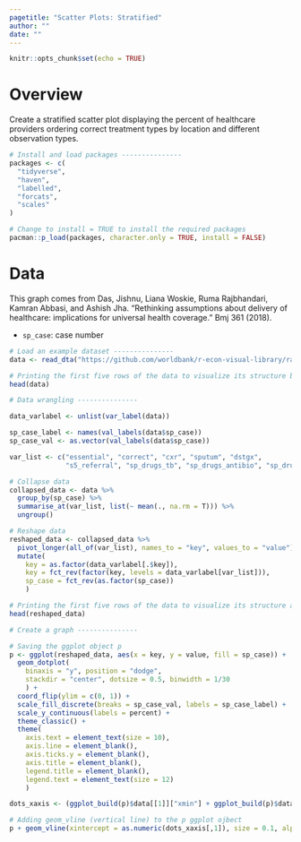 ```yaml
---
pagetitle: "Scatter Plots: Stratified"
author: ""
date: ""
---
```


```r
knitr::opts_chunk$set(echo = TRUE)
```

# Overview

Create a stratified scatter plot displaying the percent of healthcare providers ordering correct treatment types by location and different observation types.

```r
# Install and load packages ---------------
packages <- c(
  "tidyverse",
  "haven",
  "labelled",
  "forcats",
  "scales"
)

# Change to install = TRUE to install the required packages
pacman::p_load(packages, character.only = TRUE, install = FALSE)
```

# Data

This graph comes from Das, Jishnu, Liana Woskie, Ruma Rajbhandari, Kamran Abbasi, and Ashish Jha. “Rethinking assumptions about delivery of healthcare: implications for universal health coverage.” Bmj 361 (2018).

- `sp_case`: case number

```r
# Load an example dataset ---------------
data <- read_dta("https://github.com/worldbank/r-econ-visual-library/raw/master/Library/Data/ScatterPlotsStratified.dta")

# Printing the first five rows of the data to visualize its structure before data wrangling
head(data)
```

```r
# Data wrangling ---------------

data_varlabel <- unlist(var_label(data))

sp_case_label <- names(val_labels(data$sp_case))
sp_case_val <- as.vector(val_labels(data$sp_case))

var_list <- c("essential", "correct", "cxr", "sputum", "dstgx", 
              "s5_referral", "sp_drugs_tb", "sp_drugs_antibio", "sp_drugs_quin")

# Collapse data
collapsed_data <- data %>%
  group_by(sp_case) %>%
  summarise_at(var_list, list(~ mean(., na.rm = T))) %>%
  ungroup()

# Reshape data
reshaped_data <- collapsed_data %>%
  pivot_longer(all_of(var_list), names_to = "key", values_to = "value") %>%
  mutate(
    key = as.factor(data_varlabel[.$key]),
    key = fct_rev(factor(key, levels = data_varlabel[var_list])), 
    sp_case = fct_rev(as.factor(sp_case))
    )

# Printing the first five rows of the data to visualize its structure after data wrangling
head(reshaped_data)
```

```r
# Create a graph ---------------

# Saving the ggplot object p
p <- ggplot(reshaped_data, aes(x = key, y = value, fill = sp_case)) + 
  geom_dotplot(
    binaxis = "y", position = "dodge",
    stackdir = "center", dotsize = 0.5, binwidth = 1/30
    ) +
  coord_flip(ylim = c(0, 1)) +
  scale_fill_discrete(breaks = sp_case_val, labels = sp_case_label) +
  scale_y_continuous(labels = percent) +
  theme_classic() +
  theme(
    axis.text = element_text(size = 10),
    axis.line = element_blank(),
    axis.ticks.y = element_blank(),
    axis.title = element_blank(),
    legend.title = element_blank(),
    legend.text = element_text(size = 12)
    )

dots_xaxis <- (ggplot_build(p)$data[[1]]["xmin"] + ggplot_build(p)$data[[1]]["xmax"]) / 2

# Adding geom_vline (vertical line) to the p ggplot ojbect
p + geom_vline(xintercept = as.numeric(dots_xaxis[,1]), size = 0.1, alpha = 0.5, lty = 2)

```

